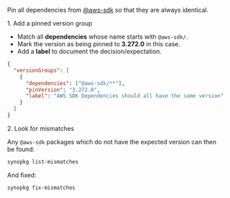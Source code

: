 

Pin all dependencies from [@aws-sdk]({import.meta.env.HREF_AWS_SDK}) so that they are always identical.

<Hx level={props.level}>1. Add a pinned version group</Hx>

- Match all **dependencies** whose name starts with `@aws-sdk/`.
- Mark the version as being pinned to **3.272.0** in this case.
- Add a **label** to document the decision/expectation.

```json title=".synopkgrc"
{
  "versionGroups": [
    {
      "dependencies": ["@aws-sdk/**"],
      "pinVersion": "3.272.0",
      "label": "AWS SDK Dependencies should all have the same version"
    }
  ]
}
```

<Hx level={props.level}>2. Look for mismatches</Hx>

Any `@aws-sdk` packages which do not have the expected version can then be found:

```bash
synopkg list-mismatches
```

And fixed:

```bash
synopkg fix-mismatches
```
